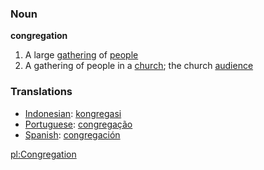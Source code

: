 === Noun ===

'''congregation'''

# A large [[gathering]] of [[people]]
# A gathering of people in a [[church]]; the church [[audience]]

=== Translations ===
*[[Indonesian]]: [[kongregasi]]
*[[Portuguese]]: [[congregação]]
*[[Spanish]]: [[congregación]]

[[pl:Congregation]]